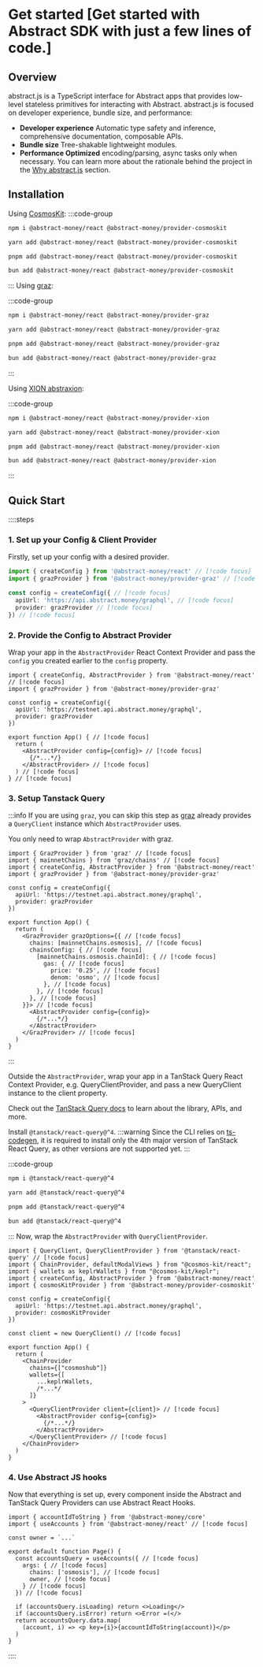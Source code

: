 # Get started [Get started with Abstract SDK with just a few lines of code.]

## Overview
abstract.js is a TypeScript interface for Abstract apps that provides low-level stateless primitives for interacting with Abstract.
abstract.js is focused on developer experience, bundle size, and performance:
- **Developer experience** Automatic type safety and inference, comprehensive documentation, composable APIs.
- **Bundle size** Tree-shakable lightweight modules.
- **Performance Optimized** encoding/parsing, async tasks only when necessary.
You can learn more about the rationale behind the project in the [Why abstract.js](/introduction) section.

## Installation

Using [CosmosKit](https://cosmoskit.com):
:::code-group

```bash [npm]
npm i @abstract-money/react @abstract-money/provider-cosmoskit
```

```bash [yarn]
yarn add @abstract-money/react @abstract-money/provider-cosmoskit
```

```bash [pnpm]
pnpm add @abstract-money/react @abstract-money/provider-cosmoskit
```

```bash [bun]
bun add @abstract-money/react @abstract-money/provider-cosmoskit
```

:::
Using [graz](https://graz.sh):

:::code-group

```bash [npm]
npm i @abstract-money/react @abstract-money/provider-graz
```

```bash [yarn]
yarn add @abstract-money/react @abstract-money/provider-graz
```

```bash [pnpm]
pnpm add @abstract-money/react @abstract-money/provider-graz
```

```bash [bun]
bun add @abstract-money/react @abstract-money/provider-graz
```

:::

Using [XION abstraxion](https://www.npmjs.com/package/@burnt-labs/abstraxion):

:::code-group

```bash [npm]
npm i @abstract-money/react @abstract-money/provider-xion
```

```bash [yarn]
yarn add @abstract-money/react @abstract-money/provider-xion
```

```bash [pnpm]
pnpm add @abstract-money/react @abstract-money/provider-xion
```

```bash [bun]
bun add @abstract-money/react @abstract-money/provider-xion
```

:::

## Quick Start

::::steps

### 1. Set up your Config & Client Provider
Firstly, set up your config with a desired provider.
```ts twoslash
import { createConfig } from '@abstract-money/react' // [!code focus]
import { grazProvider } from '@abstract-money/provider-graz' // [!code focus]

const config = createConfig({ // [!code focus]
  apiUrl: 'https://api.abstract.money/graphql', // [!code focus]
  provider: grazProvider // [!code focus]
}) // [!code focus]
```

### 2. Provide the Config to Abstract Provider
Wrap your app in the `AbstractProvider` React Context Provider and pass the `config` you created earlier to the `config` property.
```tsx twoslash
import { createConfig, AbstractProvider } from '@abstract-money/react' // [!code focus]
import { grazProvider } from '@abstract-money/provider-graz'

const config = createConfig({
  apiUrl: 'https://testnet.api.abstract.money/graphql',
  provider: grazProvider
})

export function App() { // [!code focus]
  return (
    <AbstractProvider config={config}> // [!code focus]
      {/*...*/}
    </AbstractProvider> // [!code focus]
  ) // [!code focus]
} // [!code focus]
```

### 3. Setup Tanstack Query
:::info
If you are using `graz`, you can skip this step as [graz](https://graz.sh) already provides a `QueryClient` instance which `AbstractProvider` uses.

You only need to wrap `AbstractProvider` with graz.
```tsx twoslash
import { GrazProvider } from 'graz' // [!code focus]
import { mainnetChains } from 'graz/chains' // [!code focus]
import { createConfig, AbstractProvider } from '@abstract-money/react'
import { grazProvider } from '@abstract-money/provider-graz'

const config = createConfig({
  apiUrl: 'https://testnet.api.abstract.money/graphql',
  provider: grazProvider
})

export function App() {
  return (
    <GrazProvider grazOptions={{ // [!code focus]
      chains: [mainnetChains.osmosis], // [!code focus]
      chainsConfig: { // [!code focus]
        [mainnetChains.osmosis.chainId]: { // [!code focus]
          gas: { // [!code focus]
            price: '0.25', // [!code focus]
            denom: 'osmo', // [!code focus]
          }, // [!code focus]
        }, // [!code focus]
      }, // [!code focus]
    }}> // [!code focus]
      <AbstractProvider config={config}>
        {/*...*/}
      </AbstractProvider>
    </GrazProvider> // [!code focus]
  )
}
```
:::

Outside the `AbstractProvider`, wrap your app in a TanStack Query React Context Provider,
e.g. QueryClientProvider, and pass a new QueryClient instance to the client property.

Check out the [TanStack Query docs](https://tanstack.com/query/v4/docs/framework/react/overview) to learn about the library, APIs, and more.

Install `@tanstack/react-query@^4`.
:::warning
Since the CLI relies on [ts-codegen](https://github.com/CosmWasm/ts-codegen), it is required to install only the 4th major version of TanStack React Query,
as other versions are not supported yet.
:::

:::code-group

```bash [npm]
npm i @tanstack/react-query@^4
```

```bash [yarn]
yarn add @tanstack/react-query@^4
```

```bash [pnpm]
pnpm add @tanstack/react-query@^4
```

```bash [bun]
bun add @tanstack/react-query@^4
```

:::
Now, wrap the `AbstractProvider` with `QueryClientProvider`.
```tsx twoslash
import { QueryClient, QueryClientProvider } from '@tanstack/react-query' // [!code focus]
import { ChainProvider, defaultModalViews } from "@cosmos-kit/react";
import { wallets as keplrWallets } from "@cosmos-kit/keplr";
import { createConfig, AbstractProvider } from '@abstract-money/react'
import { cosmosKitProvider } from '@abstract-money/provider-cosmoskit'

const config = createConfig({
  apiUrl: 'https://testnet.api.abstract.money/graphql',
  provider: cosmosKitProvider
})

const client = new QueryClient() // [!code focus]

export function App() {
  return (
    <ChainProvider
      chains={["cosmoshub"]}
      wallets={[
        ...keplrWallets,
        /*...*/
      ]}
    >
      <QueryClientProvider client={client}> // [!code focus]
        <AbstractProvider config={config}>
          {/*...*/}
        </AbstractProvider>
      </QueryClientProvider> // [!code focus]
    </ChainProvider>
  )
}
```

### 4. Use Abstract JS hooks
Now that everything is set up, every component inside the Abstract and TanStack Query Providers can use Abstract React Hooks.

```tsx twoslash
import { accountIdToString } from '@abstract-money/core'
import { useAccounts } from '@abstract-money/react' // [!code focus]

const owner = `...`

export default function Page() {
  const accountsQuery = useAccounts({ // [!code focus]
    args: { // [!code focus]
      chains: ['osmosis'], // [!code focus]
      owner, // [!code focus]
    } // [!code focus]
  }) // [!code focus]

  if (accountsQuery.isLoading) return <>Loading</>
  if (accountsQuery.isError) return <>Error =(</>
  return accountsQuery.data.map(
    (account, i) => <p key={i}>{accountIdToString(account)}</p>
  )
}
```
::::
